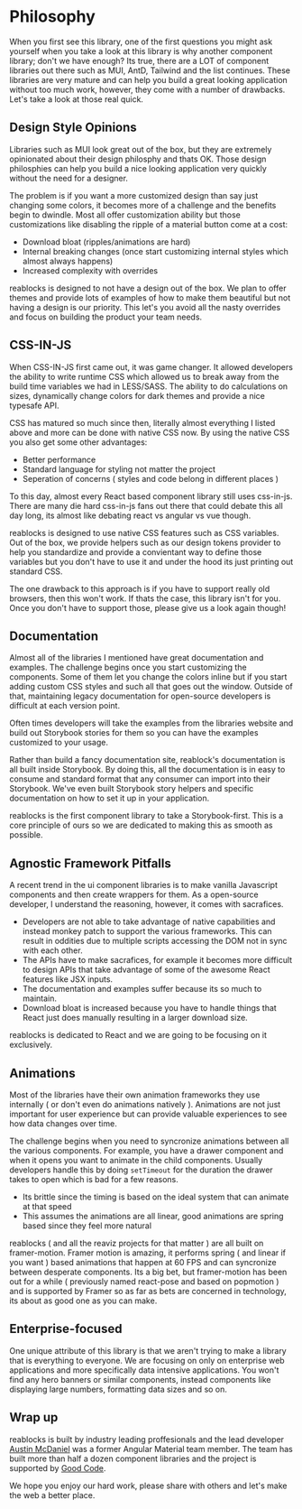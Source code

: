 
<Meta title="Docs/Getting Started/Philosophy" />

# Philosophy
When you first see this library, one of the first questions you might
ask yourself when you take a look at this library is why another
component library; don't we have enough? Its true, there are a LOT
of component libraries out there such as MUI, AntD, Tailwind and the
list continues. These libraries are very mature and can help you build
a great looking application without too much work, however, they come
with a number of drawbacks. Let's take a look at those real quick.

## Design Style Opinions
Libraries such as MUI look great out of the box,
but they are extremely opinionated about their design philosphy and thats OK.
Those design philosphies can help you build a nice looking application very
quickly without the need for a designer.

The problem is if you want a more customized
design than say just changing some colors, it becomes more of a challenge and the
benefits begin to dwindle. Most all offer customization ability but those customizations
like disabling the ripple of a material button come at a cost:

- Download bloat (ripples/animations are hard)
- Internal breaking changes (once start customizing internal styles which almost always happens)
- Increased complexity with overrides

reablocks is designed to not have a design out of the box. We plan to offer
themes and provide lots of examples of how to make them beautiful but not having
a design is our priority. This let's you avoid all the nasty overrides and
focus on building the product your team needs.

## CSS-IN-JS
When CSS-IN-JS first came out, it was game changer. It allowed developers the
ability to write runtime CSS which allowed us to break away from the build time
variables we had in LESS/SASS. The ability to do calculations on sizes, dynamically
change colors for dark themes and provide a nice typesafe API.

CSS has matured so much since then, literally almost everything I listed above
and more can be done with native CSS now. By using the native CSS you also
get some other advantages:

- Better performance
- Standard language for styling not matter the project
- Seperation of concerns ( styles and code belong in different places )

To this day, almost every React based component library still uses css-in-js.
There are many die hard css-in-js fans out there that could debate this all day
long, its almost like debating react vs angular vs vue though.

reablocks is designed to use native CSS features such as CSS variables. Out of the box,
we provide helpers such as our design tokens provider to help you standardize and provide
a convientant way to define those variables but you don't have to use it and under the hood
its just printing out standard CSS.

The one drawback to this approach is if you have to support really old browsers,
then this won't work. If thats the case, this library isn't for you. Once you don't
have to support those, please give us a look again though!

## Documentation
Almost all of the libraries I mentioned have great documentation and examples. The
challenge begins once you start customizing the components. Some of them let you
change the colors inline but if you start adding custom CSS styles and such all
that goes out the window. Outside of that, maintaining legacy documentation
for open-source developers is difficult at each version point.

Often times developers will take the examples from the libraries website
and build out Storybook stories for them so you can have the examples
customized to your usage.

Rather than build a fancy documentation site, reablock's documentation is all
built inside Storybook. By doing this, all the documentation is in easy to consume
and standard format that any consumer can import into their Storybook. We've even
built Storybook story helpers and specific documentation on how to set it up in
your application.

reablocks is the first component library to take a Storybook-first. This is a
core principle of ours so we are dedicated to making this as smooth as possible.

## Agnostic Framework Pitfalls
A recent trend in the ui component libraries is to make vanilla Javascript
components and then create wrappers for them. As a open-source developer, I understand
the reasoning, however, it comes with sacrafices.

- Developers are not able to take advantage of native capabilities
and instead monkey patch to support the various frameworks. This can result
in oddities due to multiple scripts accessing the DOM not in sync with each other.
- The APIs have to make sacrafices, for example it becomes more difficult to
design APIs that take advantage of some of the awesome React features like JSX inputs.
- The documentation and examples suffer because its so much to maintain.
- Download bloat is increased because you have to handle things that React just does
manually resulting in a larger download size.

reablocks is dedicated to React and we are going to be focusing on it exclusively.

## Animations
Most of the libraries have their own animation frameworks they use internally
( or don't even do animations natively ). Animations are not just important for
user experience but can provide valuable experiences to see how data changes
over time.

The challenge begins when you need to syncronize animations between
all the various components. For example, you have a drawer component and when it
opens you want to animate in the child components. Usually developers handle this
by doing `setTimeout` for the duration the drawer takes to open which is bad for a
few reasons.

- Its brittle since the timing is based on the ideal system that
can animate at that speed
- This assumes the animations are all linear, good animations
are spring based since they feel more natural

reablocks ( and all the reaviz projects for that matter ) are all built
on framer-motion. Framer motion is amazing, it performs spring ( and linear if you want )
based animations that happen at 60 FPS and can syncronize between desperate
components. Its a big bet, but framer-motion has been out for a while
( previously named react-pose and based on popmotion ) and is supported by
Framer so as far as bets are concerned in technology, its about as good one
as you can make.

## Enterprise-focused
One unique attribute of this library is that we aren't trying to make a library
that is everything to everyone. We are focusing on only on enterprise web applications
and more specifically data intensive applications. You won't find any hero banners
or similar components, instead components like displaying large numbers, formatting
data sizes and so on.

## Wrap up
reablocks is built by industry leading proffesionals and the lead developer
[Austin McDaniel](https://github.com/amcdnl) was a former Angular Material team member.
The team has built more than half a dozen component libraries and the project
is supported by [Good Code](https://goodcode.us).

We hope you enjoy our hard work, please share with others and let's make
the web a better place.
